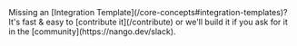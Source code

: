 <Tip>
    Missing an [Integration Template](/core-concepts#integration-templates)? It's fast & easy to [contribute it](/contribute) or we'll build it if you ask for
    it in the [community](https://nango.dev/slack).
</Tip>

<CardGroup cols={4}>
    <Card title="Battlenet" href="/integrations/all/battlenet" color="#68a063" />
    <Card title="Discord" href="/integrations/all/discord" color="#68a063" />
    <Card title="Epic Games" href="/integrations/all/epic-games" color="#68a063" />
    <Card title="Twitch" href="/integrations/all/twitch" color="#68a063" />
</CardGroup>
